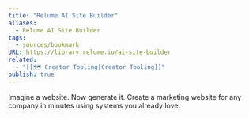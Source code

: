 ```yaml
---
title: "Relume AI Site Builder"
aliases:
  - Relume AI Site Builder
tags:
  - sources/bookmark
URL: https://library.relume.io/ai-site-builder
related:
  - "[[🗺️ Creator Tooling|Creator Tooling]]"
publish: true
---
```


Imagine a website.
Now generate it.
Create a marketing website for any company in minutes using systems you already love.